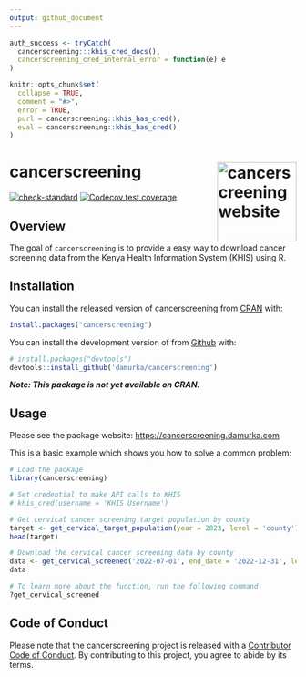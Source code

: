 ```yaml
---
output: github_document
---
```


```r
auth_success <- tryCatch(
  cancerscreening:::khis_cred_docs(),
  cancerscreening_cred_internal_error = function(e) e
)

knitr::opts_chunk$set(
  collapse = TRUE,
  comment = "#>",
  error = TRUE,
  purl = cancerscreening::khis_has_cred(),
  eval = cancerscreening::khis_has_cred()
)
```

# cancerscreening <a href="https://cancerscreening.damurka.com"><img src="man/figures/logo.png" align="right" height="139" alt="cancerscreening website" /></a>

<!-- badges: start -->
[![check-standard](https://github.com/damurka/cancerscreening/actions/workflows/R-CMD-check.yaml/badge.svg)](https://github.com/damurka/cancerscreening/actions/workflows/R-CMD-check.yaml)
[![Codecov test coverage](https://codecov.io/gh/damurka/cancerscreening/branch/main/graph/badge.svg)](https://app.codecov.io/gh/damurka/cancerscreening?branch=main)
<!-- badges: end -->

## Overview

The goal of `cancerscreening` is to provide a easy way to download cancer screening data from the Kenya Health Information System (KHIS) using R.

## Installation

You can install the released version of cancerscreening from [CRAN](https://cran.r-project.org/) with:
```r
install.packages("cancerscreening")
```

You can install the development version of from [Github](https://github.com) with:
```r
# install.packages("devtools")
devtools::install_github('damurka/cancerscreening')
```
___Note: This package is not yet available on CRAN.___

## Usage

Please see the package website: <https://cancerscreening.damurka.com>

This is a basic example which shows you how to solve a common problem:

```r
# Load the package
library(cancerscreening)

# Set credential to make API calls to KHIS
# khis_cred(username = 'KHIS Username')

# Get cervical cancer screening target population by county
target <- get_cervical_target_population(year = 2023, level = 'county')
head(target)

# Download the cervical cancer screening data by county
data <- get_cervical_screened('2022-07-01', end_date = '2022-12-31', level = 'county')
data

# To learn more about the function, run the following command
?get_cervical_screened
```

## Code of Conduct

Please note that the cancerscreening project is released with a [Contributor Code of Conduct](https://cancerscreening.damurka.com/CODE_OF_CONDUCT.html). By contributing to this project, you agree to abide by its terms.
